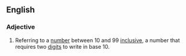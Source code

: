 ==English==
===Adjective===
{{en-adj|-}}

#Referring to a [[number]] between 10 and 99 [[inclusive]], a number that requires two [[digit]]s to write in base 10.